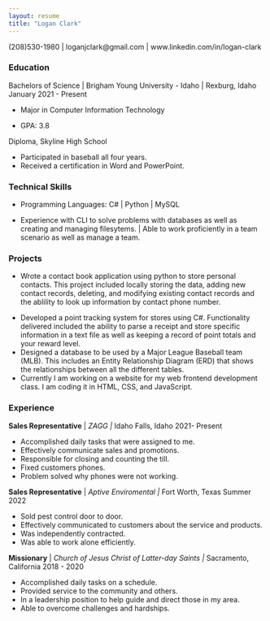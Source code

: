 ```yaml
---
layout: resume
title: "Logan Clark"
---
```

<!-- [MarkDown Basics](https://quarto.org/docs/authoring/markdown-basics.html#links-images) -->

(208)530-1980 | loganjclark@gmail.com | www.linkedin.com/in/logan-clark

### Education

Bachelors of Science | Brigham Young University - Idaho | Rexburg, Idaho January 2021 - Present</p><p>
- Major in Computer Information Technology</p><p>
- GPA: 3.8</p>

Diploma, Skyline High School</p><p>
- Participated in baseball all four years.
- Received a certification in Word and PowerPoint.</p>

### Technical Skills
- Programming Languages: C# | Python | MySQL</p><p>
- Experience with CLI to solve problems with databases as well as creating and managing filesytems. | Able to work proficiently in a team scenario as well as manage a team.</p>

### Projects

- Wrote a contact book application using python to store personal contacts. This project included locally storing the data, adding new contact records, deleting, and modifying existing contact records and the ablility to look up information by contact phone number. </p><p>
- Developed a point tracking system for stores using C#. Functionality delivered included the ability to parse a receipt and store specific information in a text file as well as keeping a record of point totals and your reward level.
- Designed a database to be used by a Major League Baseball team (MLB).  This includes an Entity Relationship Diagram (ERD) that shows the relationships between all the different tables.
- Currently I am working on a website for my web frontend development class. I am coding it in HTML, CSS, and JavaScript.

### Experience

**Sales Representative** | *ZAGG |* Idaho Falls, Idaho 2021- Present</p><p>
- Accomplished daily tasks that were assigned to me.
- Effectively communicate sales and promotions.
- Responsible for closing and counting the till.
- Fixed customers phones.
- Problem solved why phones were not working.

**Sales Representative** | *Aptive Enviromental |* Fort Worth, Texas Summer 2022</p><p>
- Sold pest control door to door.
- Effectively communicated to customers about the service and products.
- Was independently contracted.
- Was able to work alone efficiently.

**Missionary** | *Church of Jesus Christ of Latter-day Saints |* Sacramento, California 2018 - 2020</p><p>
- Accomplished daily tasks on a schedule.
- Provided service to the community and others.
- In a leadership position to help guide and direct those in my area.
- Able to overcome challenges and hardships.


<!-- ### Footer

Last updated: May 2013 -->